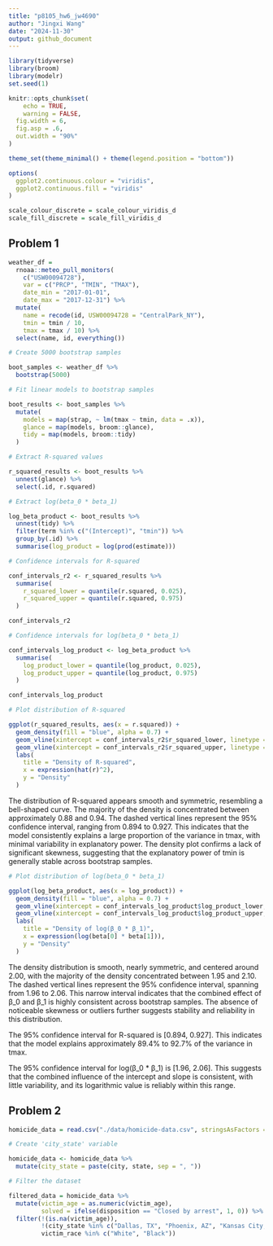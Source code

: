 ```yaml
---
title: "p8105_hw6_jw4690"
author: "Jingxi Wang"
date: "2024-11-30"
output: github_document
---
```


```r
library(tidyverse)
library(broom)
library(modelr)
set.seed(1)

knitr::opts_chunk$set(
	echo = TRUE,
	warning = FALSE,
  fig.width = 6,
  fig.asp = .6,
  out.width = "90%"
)

theme_set(theme_minimal() + theme(legend.position = "bottom"))

options(
  ggplot2.continuous.colour = "viridis",
  ggplot2.continuous.fill = "viridis"
)

scale_colour_discrete = scale_colour_viridis_d
scale_fill_discrete = scale_fill_viridis_d
```

## Problem 1

```r
weather_df = 
  rnoaa::meteo_pull_monitors(
    c("USW00094728"),
    var = c("PRCP", "TMIN", "TMAX"), 
    date_min = "2017-01-01",
    date_max = "2017-12-31") %>%
  mutate(
    name = recode(id, USW00094728 = "CentralPark_NY"),
    tmin = tmin / 10,
    tmax = tmax / 10) %>%
  select(name, id, everything())
```

```r
# Create 5000 bootstrap samples

boot_samples <- weather_df %>%
  bootstrap(5000)

# Fit linear models to bootstrap samples

boot_results <- boot_samples %>%
  mutate(
    models = map(strap, ~ lm(tmax ~ tmin, data = .x)), 
    glance = map(models, broom::glance), 
    tidy = map(models, broom::tidy)
  )

# Extract R-squared values

r_squared_results <- boot_results %>%
  unnest(glance) %>%
  select(.id, r.squared)

# Extract log(beta_0 * beta_1)

log_beta_product <- boot_results %>%
  unnest(tidy) %>%
  filter(term %in% c("(Intercept)", "tmin")) %>%
  group_by(.id) %>%
  summarise(log_product = log(prod(estimate)))
```

```r
# Confidence intervals for R-squared

conf_intervals_r2 <- r_squared_results %>%
  summarise(
    r_squared_lower = quantile(r.squared, 0.025),
    r_squared_upper = quantile(r.squared, 0.975)
  )

conf_intervals_r2

# Confidence intervals for log(beta_0 * beta_1)

conf_intervals_log_product <- log_beta_product %>%
  summarise(
    log_product_lower = quantile(log_product, 0.025),
    log_product_upper = quantile(log_product, 0.975)
  )

conf_intervals_log_product
```

```r
# Plot distribution of R-squared

ggplot(r_squared_results, aes(x = r.squared)) +
  geom_density(fill = "blue", alpha = 0.7) +
  geom_vline(xintercept = conf_intervals_r2$r_squared_lower, linetype = "dashed") +
  geom_vline(xintercept = conf_intervals_r2$r_squared_upper, linetype = "dashed") +
  labs(
    title = "Density of R-squared",
    x = expression(hat(r)^2),
    y = "Density"
  )
```

The distribution of R-squared appears smooth and symmetric, resembling a bell-shaped curve. The majority of the density is concentrated between approximately 0.88 and 0.94. The dashed vertical lines represent the 95% confidence interval, ranging from 0.894 to 0.927. This indicates that the model consistently explains a large proportion of the variance in tmax, with minimal variability in explanatory power. The density plot confirms a lack of significant skewness, suggesting that the explanatory power of tmin is generally stable across bootstrap samples.

```r
# Plot distribution of log(beta_0 * beta_1)

ggplot(log_beta_product, aes(x = log_product)) +
  geom_density(fill = "blue", alpha = 0.7) +
  geom_vline(xintercept = conf_intervals_log_product$log_product_lower, linetype = "dashed") +
  geom_vline(xintercept = conf_intervals_log_product$log_product_upper, linetype = "dashed") +
  labs(
    title = "Density of log(β_0 * β_1)",
    x = expression(log(beta[0] * beta[1])),
    y = "Density"
  )
```

The density distribution is smooth, nearly symmetric, and centered around 2.00, with the majority of the density concentrated between 1.95 and 2.10. The dashed vertical lines represent the 95% confidence interval, spanning from 1.96 to 2.06. This narrow interval indicates that the combined effect of β_0 and β_1 is highly consistent across bootstrap samples. The absence of noticeable skewness or outliers further suggests stability and reliability in this distribution.

The 95% confidence interval for R-squared is [0.894, 0.927]. This indicates that the model explains approximately 89.4% to 92.7% of the variance in tmax.

The 95% confidence interval for log(β_0 * β_1) is [1.96, 2.06]. This suggests that the combined influence of the intercept and slope is consistent, with little variability, and its logarithmic value is reliably within this range.

## Problem 2

```r
homicide_data = read.csv("./data/homicide-data.csv", stringsAsFactors = FALSE)

# Create 'city_state' variable

homicide_data <- homicide_data %>%
  mutate(city_state = paste(city, state, sep = ", "))

# Filter the dataset

filtered_data = homicide_data %>%
  mutate(victim_age = as.numeric(victim_age),
         solved = ifelse(disposition == "Closed by arrest", 1, 0)) %>%
  filter(!(is.na(victim_age)),
         !(city_state %in% c("Dallas, TX", "Phoenix, AZ", "Kansas City, MO", "Tulsa, AL")),
         victim_race %in% c("White", "Black"))
```
